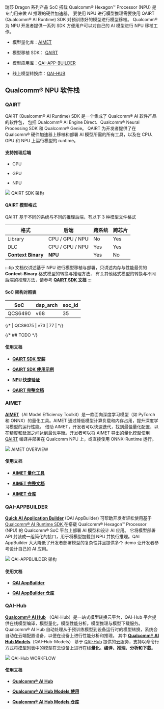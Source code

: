 瑞莎 Dragon 系列产品 SoC 搭载 Qualcomm® Hexagon™ Processor (NPU) 是专门用来做 AI 推理的硬件加速器。
要使用 NPU 进行模型推理需要使用 QAIRT (Qualcomm® AI Runtime) SDK 对预训练好的模型进行模型移植。
Qualcomm® 为 NPU 开发者提供一系列 SDK 方便用户可以对自己的 AI 模型进行 NPU 移植工作。

- 模型量化库：[AIMET](#aimet)

- 模型移植 SDK： [QAIRT](#qairt)

- 模型应用库：[QAI-APP-BUILDER](#qai-appbuilder)

- 线上模型转换库：[QAI-HUB](#qai-hub)

## Qualcomm® NPU 软件栈

### QAIRT

QAIRT (Qualcomm® AI Runtime) SDK 是一个集成了 Qualcomm® AI 软件产品的软件包，
包括 Qualcomm® AI Engine Direct、Qualcomm® Neural Processing SDK 和 Qualcomm® Genie。
QAIRT 为开发者提供了在 Qualcomm® 硬件加速器上移植和部署 AI 模型所需的所有工具，以及在 CPU、GPU 和 NPU 上运行模型的 runtime。

#### 支持推理后端

- CPU

- GPU

- NPU

<div style={{ textAlign: "center" }}>
  <img src="/img/dragon/q6a/qairt_arch.webp" style={{ width: "65%" }} />
  QAIRT SDK 架构
</div>

#### QAIRT 模型格式

QAIRT 基于不同的系统与不同的推理后端，有以下 3 种模型文件格式

| 格式               | 后端            | 跨系统 | 跨芯片 |
| ------------------ | --------------- | ------ | ------ |
| Library            | CPU / GPU / NPU | No     | Yes    |
| DLC                | CPU / GPU / NPU | Yes    | Yes    |
| **Context Binary** | **NPU**         | Yes    | No     |

:::tip
文档仅讲述基于 NPU 进行模型移植与部署，只讲述内存与性能最优的 **Context-Binary** 格式模型的转换与推理方法，
有关其他格式模型的转换与不同后端的推理方法，请参考 [**QAIRT SDK 文档**](qairt-install#sdk-完整文档)
:::

#### SoC 架构对照表

| SoC     | dsp_arch | soc_id |
| ------- | -------- | ------ |
| QCS6490 | v68      | 35     |

{/* | QCS9075 | v73      | 77     | */}

{/* ## TODO */}

#### 使用文档

- [**QAIRT SDK 安装**](./qairt-install)

- [**QAIRT SDK 使用示例**](./qairt-usage)

- [**NPU 快速验证**](./quick-example)

- [**QAIRT 完整文档**](./qairt-install#sdk-完整文档)

### AIMET

[**AIMET**](https://github.com/quic/aimet)（AI Model Efficiency Toolkit）是一款面向深度学习模型（如 PyTorch 和 ONNX）的量化工具。AIMET 通过降低模型计算负载和内存占用，提升深度学习模型的运行性能。
借助 AIMET，开发者可以快速迭代，找到最佳量化配置，以在精度和延迟之间达到最优平衡。开发者可以将 AIMET 导出的量化模型使用 [QAIRT](./qairt-usage) 编译并部署在 Qualcomm NPU 上，或直接使用 ONNX-Runtime 运行。

<div style={{ textAlign: "center" }}>
  <img src="/img/dragon/q6a/aimet_overview.webp" style={{ width: "100%" }} />
  AIMET OVERVIEW
</div>

#### 使用文档

- [**AIMET 量化工具**](./aimet)

- [**AIMET 完整文档**](https://quic.github.io/aimet-pages/releases/latest/index.html#)

- [**AIMET 仓库**](https://github.com/quic/aimet)

### QAI-APPBUILDER

[**Quick AI Application Builder**](https://github.com/quic/ai-engine-direct-helper) (QAI AppBuilder) 可帮助开发者轻松使用基于 [Qualcomm® AI Runtime SDK ](qairt-sdk#qairt)
在搭载 Qualcomm® Hexagon™ Processor (NPU) 的 Qualcomm® SoC 平台上部署 AI 模型和设计 AI 应用。
它将模型部署 API 封装成一组简化的接口，用于将模型加载到 NPU 并执行推理。QAI AppBuilder 大大降低了开发者部署模型的复杂性并且提供多个 demo 让开发者参考设计自己的 AI 应用。

<div style={{ textAlign: "center" }}>
  <img src="/img/dragon/q6a/qai_app_builder_1.webp" style={{ width: "65%" }} />
  QAI-APPBUILDER 架构
</div>

#### 使用文档

- [**QAI AppBuilder**](./qai-appbuilder)

- [**QAI AppBuilder 仓库**](https://github.com/quic/ai-engine-direct-helper)

### QAI-Hub

[**Qualcomm® AI Hub**](https://aihub.qualcomm.com/) （QAI-Hub）是一站式模型转换云平台，QAI-Hub 平台提供在线模型编译，模型量化，模型性能分析，模型推理与模型下载服务。
Qualcomm® AI Hub 自动处理从于预训练模型到设备运行时的模型转换，系统会自动在云端配置设备，以便在设备上进行性能分析和推理。
其中 [**Qualcomm® AI Hub Models**](https://github.com/quic/ai-hub-models)（QAI-Hub-Models）
基于 [QAI-Hub](https://app.aihub.qualcomm.com/docs/index.html) 提供的云服务，支持以命令行方式将[模型列表](qai-hub-models#模型列表)中的模型在云设备上进行在线**量化、编译、推理、分析和下载**。

<div style={{ textAlign: "center" }}>
  <img src="/img/dragon/q6a/qai-hub.webp" style={{ width: "100%" }} />
  QAI-Hub WORKFLOW
</div>

#### 使用文档

- [**Qualcomm® AI Hub**](https://app.aihub.qualcomm.com/docs/index.html)

- [**Qualcomm® AI Hub Models 使用**](qai-hub-models)

- [**Qualcomm® AI Hub Models 仓库**](https://github.com/quic/ai-hub-models)
